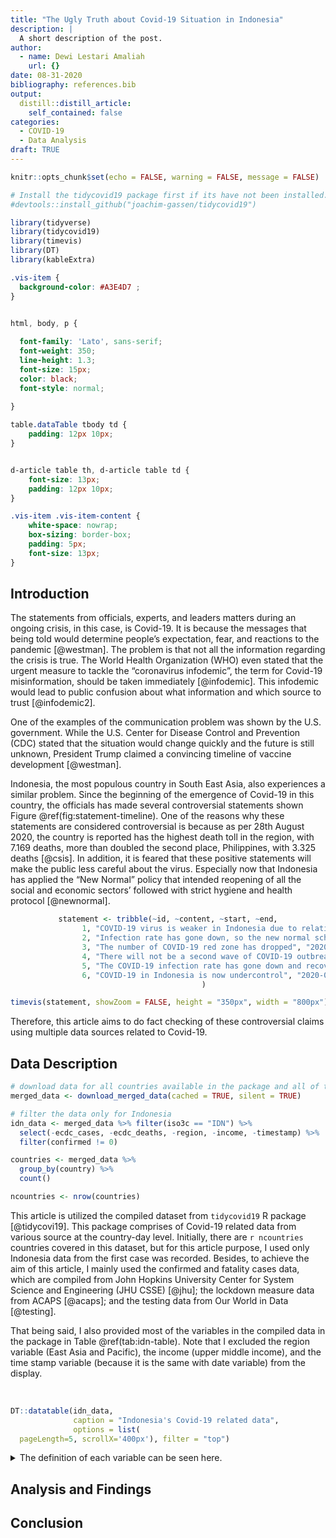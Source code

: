 ```yaml
---
title: "The Ugly Truth about Covid-19 Situation in Indonesia"
description: |
  A short description of the post.
author:
  - name: Dewi Lestari Amaliah
    url: {}
date: 08-31-2020
bibliography: references.bib
output:
  distill::distill_article:
    self_contained: false
categories:
  - COVID-19
  - Data Analysis
draft: TRUE
---
```


```r
knitr::opts_chunk$set(echo = FALSE, warning = FALSE, message = FALSE)

# Install the tidycovid19 package first if its have not been installed.
#devtools::install_github("joachim-gassen/tidycovid19")

library(tidyverse)
library(tidycovid19)
library(timevis)
library(DT)
library(kableExtra)
```


```css
.vis-item {
  background-color: #A3E4D7 ;
}


html, body, p {
  
  font-family: 'Lato', sans-serif;
  font-weight: 350;
  line-height: 1.3; 
  font-size: 15px;
  color: black;
  font-style: normal;
  
}

table.dataTable tbody td {
    padding: 12px 10px;
}


d-article table th, d-article table td {
    font-size: 13px;
    padding: 12px 10px;
}

.vis-item .vis-item-content {
    white-space: nowrap;
    box-sizing: border-box;
    padding: 5px;
    font-size: 13px;
}

```





## Introduction 

The statements from officials, experts, and leaders matters during an ongoing crisis, in this case, is Covid-19. It is because the messages that being told would determine people's expectation, fear, and reactions to the pandemic [@westman]. The problem is that not all the information regarding the crisis is true. The World Health Organization (WHO) even stated that the urgent measure to tackle the "coronavirus infodemic", the term for Covid-19 misinformation, should be taken immediately [@infodemic]. This infodemic would lead to public confusion about what information and which source to trust [@infodemic2].

One of the examples of the communication problem was shown by the U.S. government. While the U.S. Center for Disease Control and Prevention (CDC) stated that the situation would change quickly and the future is still unknown, President Trump claimed a convincing timeline of vaccine development [@westman]. 

Indonesia, the most populous country in South East Asia, also experiences a similar problem. Since the beginning of the emergence of Covid-19 in this country, the officials has made several controversial statements shown Figure \@ref(fig:statement-timeline). One of the reasons why these statements are considered controversial is because as per 28th August 2020, the country is reported has the highest death toll in the region, with 7.169 deaths, more than doubled the second place, Philippines, with 3.325 deaths [@csis]. In addition, it is feared that these positive statements will make the public less careful about the virus. Especially now that Indonesia has applied the "New Normal" policy that intended reopening of all the social and economic sectors’ followed with strict hygiene and health protocol [@newnormal].


<center>
```r

statement <- tribble(~id, ~content, ~start, ~end,
                1, "COVID-19 virus is weaker in Indonesia due to relatively high temperature","2020-04-03", NA, 
                2, "Infection rate has gone down, so the new normal scheme could be applied", "2020-06-03", NA, 
                3, "The number of COVID-19 red zone has dropped", "2020-08-18", NA, 
                4, "There will not be a second wave of COVID-19 outbreak in Indonesia", "2020-08-18", NA, 
                5, "The COVID-19 infection rate has gone down and recovery rate has improved greatly to almot 66%", "2020-08-14", NA, 
                6, "COVID-19 in Indonesia is now undercontrol", "2020-08-20", NA, 
                )

timevis(statement, showZoom = FALSE, height = "350px", width = "800px")


```

</center>

Therefore, this article aims to do fact checking of these controversial claims using multiple data sources related to Covid-19. 



## Data Description


```r

# download data for all countries available in the package and all of the compiled data
merged_data <- download_merged_data(cached = TRUE, silent = TRUE)

# filter the data only for Indonesia 
idn_data <- merged_data %>% filter(iso3c == "IDN") %>%
  select(-ecdc_cases, -ecdc_deaths, -region, -income, -timestamp) %>%
  filter(confirmed != 0)
```

```r
countries <- merged_data %>%
  group_by(country) %>%
  count()

ncountries <- nrow(countries)
```


This article is utilized the compiled dataset from `tidycovid19` R package [@tidycovi19]. This package comprises of Covid-19 related data from various source at the country-day level. Initially, there are `r ncountries` countries covered in this dataset, but for this article purpose, I used only Indonesia data from the first case was recorded. Besides, to achieve the aim of this article, I mainly used the confirmed and fatality cases data, which are compiled from John Hopkins University Center for System Science and Engineering (JHU CSSE) [@jhu]; the lockdown measure data from ACAPS [@acaps]; and the testing data from Our World in Data [@testing]. 


That being said, I also provided most of the variables in the compiled data in the package in Table \@ref(tab:idn-table). Note that I excluded the region variable (East Asia and Pacific), the income (upper middle income), and the time stamp variable (because it is the same with date variable) from the display.

<br>

```r

DT::datatable(idn_data, 
              caption = "Indonesia's Covid-19 related data", 
              options = list(
  pageLength=5, scrollX='400px'), filter = "top")

```


<details><summary> The definition of each variable can be seen here. </summary>

```r
vd <- tidycovid19_variable_definitions

kable(vd, col.names = c("Variable Name", "Source", "Definition"), caption = "Variable definition of Covid-19 dataset") %>% kable_styling(bootstrap_options = c("striped", "hover"))

```

</details>


## Analysis and Findings

## Conclusion

